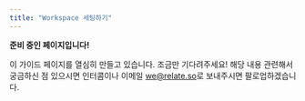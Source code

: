 ```yaml
---
title: "Workspace 세팅하기"
---
```


<Warning>
  
**준비 중인 페이지입니다!**

이 가이드 페이지를 열심히 만들고 있습니다. 조금만 기다려주세요! 해당 내용 관련해서 궁금하신 점 있으시면 인터콤이나 이메일 [we@relate.so](mailto:we@relate.so)로 보내주시면 팔로업하겠습니다.

</Warning>
